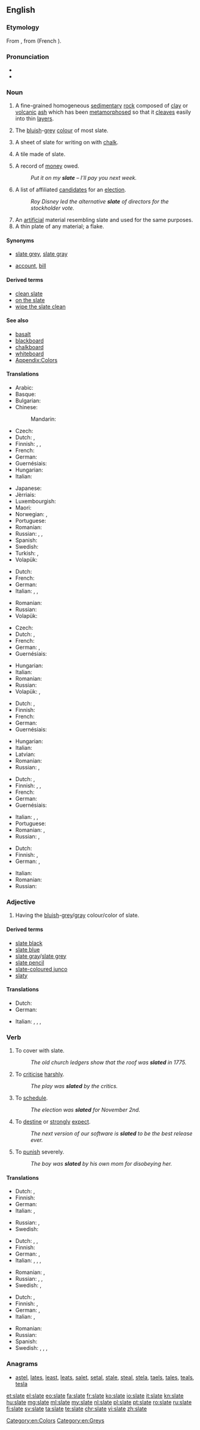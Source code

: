 ==English==
{{wikipedia|Slate (disambiguation)}}

===Etymology===
From {{etyl|fro|en}} {{term|esclate|lang=fro}}, from {{term|esclat|lang=fro}} (French {{term|éclat|lang=fr}}).

===Pronunciation===
* {{IPA|/sleɪt/}}
* {{rhymes|eɪt}}

===Noun===
{{wikipedia}}
{{en-noun}}

# {{context|uncountable|lang=en}} A fine-grained homogeneous [[sedimentary]] [[rock]] composed of [[clay]] or [[volcanic]] [[ash]] which has been [[metamorphose]]d so that it [[cleave]]s easily into thin [[layer]]s.
# {{context|uncountable|lang=en}} The [[bluish]]-[[grey]] [[colour]] of most slate.
#: {{color panel|708090}}
# {{context|countable|lang=en}} A sheet of slate for writing on with [[chalk]].
# {{context|countable|lang=en}} A tile made of slate.
# {{context|countable|lang=en}} A record of [[money]] owed.
#: ''Put it on my '''slate''' – I’ll pay you next week.''
# {{context|countable|lang=en}} A list of affiliated [[candidate]]s for an [[election]].
#: ''Roy Disney led the alternative '''slate''' of directors for the stockholder vote.''
# An [[artificial]] material resembling slate and used for the same purposes.
# A thin plate of any material; a flake.

====Synonyms====
* {{sense|colour/color}} [[slate grey]], [[slate gray]]
* {{sense|record of money owed}} [[account]], [[bill]]

====Derived terms====
* [[clean slate]]
* [[on the slate]]
* [[wipe the slate clean]]

====See also====
* [[basalt]]
* [[blackboard]]
* [[chalkboard]]
* [[whiteboard]]
* [[Appendix:Colors]]

====Translations====
{{trans-top|rock}}
* Arabic: {{t|ar|أَرْدواز|m|tr='ardwāz}}
* Basque: {{t|eu|arbela}}
* Bulgarian: {{t|bg|шиста|f|sc=Cyrl}}
* Chinese:
*: Mandarin: {{t+|cmn|板岩|tr=bǎnyán|sc=Hani}}
* Czech: {{t+|cs|břidlice|f}}
* Dutch: {{t+|nl|lei|n}}, {{t+|nl|leisteen|n}}
* Finnish: {{t|fi|liuskekivi}}, {{t|fi|saviliuske}}, {{t+|fi|liuske}}
* French: {{t+|fr|ardoise|f}}
* German: {{t+|de|Schiefer|m}}
* Guernésiais: {{t|roa-grn|dardaise|f}}
* Hungarian: {{t+|hu|pala}}
* Italian: {{t+|it|ardesia}}
{{trans-mid}}
* Japanese: {{t|ja|石板|tr=[[せきばん]], sekiban|sc=Jpan}}
* Jèrriais: {{t|roa-jer|ardouaise|f}}
* Luxembourgish: {{t|lb|Lee|f}}
* Maori: {{t|mi|mākoha}}
* Norwegian: {{t+|no|skifer|m}}, {{t|no|skiferstein|m}}
* Portuguese: {{t|pt|ardósia|f}}
* Romanian: {{t+|ro|ardezie|f}}
* Russian: {{t+|ru|шифер|m|tr=šífer|sc=Cyrl}}, {{t|ru|аспидный сланец|m|tr=aspídnyj slánec|sc=Cyrl}}, {{t+|ru|аспид|m|tr=aspíd|sc=Cyrl}}
* Spanish: {{t|es|pizarra|f}}
* Swedish: {{t+|sv|skiffer|c}}
* Turkish: {{t+|tr|arduvaz}}, {{t|tr|kayağantaş}}
* Volapük: {{t+|vo|slet}}
{{trans-bottom}}

{{trans-top|colour/color}}
* Dutch: {{t+|nl|leigrijs|n}}
* French: {{t+|fr|ardoise|f}}
* German: {{t|de|Schiefergrau|n}}
* Italian: {{t+|it|ardesia}}, {{t+|it|grigio ardesia}}, {{t|it|nero ardesia}}
{{trans-mid}}
* Romanian: {{t+|ro|ardezie|f}}
* Russian: {{t+|ru|шифер|m|tr=šífer|sc=Cyrl}}
* Volapük: {{t|vo|sletaköl}}
{{trans-bottom}}

{{trans-top|sheet of slate for writing on}}
* Czech: {{t|cs|břidlicová tabulka|f}}
* Dutch: {{t+|nl|lei|n}}, {{t+|nl|schoolbord|n}}
* French: {{t+|fr|ardoise|f}}
* German: {{t+|de|Tafel}}, {{t+|de|Schiefertafel}}
* Guernésiais: {{t|roa-grn|dardaise|f}}
{{trans-mid}}
* Hungarian: {{t|hu|palatábla}}
* Italian: {{t+|it|lavagna|f}}
* Romanian: {{t|ro|tăbliță|f}}
* Russian: {{t+|ru|грифельная доска|f|tr=grífelʹnaja doská|sc=Cyrl}}
* Volapük: {{t+|vo|sletot}}, {{t+|vo|sletagliv}}
{{trans-bottom}}

{{trans-top|tile}}
* Dutch: {{t+|nl|lei|n}}, {{t+|nl|leisteen|m}}
* Finnish: {{t|fi|liuskekivi}}
* French: {{t+|fr|ardoise|f}}
* German: {{t|de|Dachschiefer|m}}
* Guernésiais: {{t|roa-grn|dardaise|f}}
{{trans-mid}}
* Hungarian: {{t+|hu|pala}}
* Italian: {{t|it|tegola d'ardesia}}
* Latvian: {{t|lv|šīferis|m}}
* Romanian: {{t|ro|placă de ardezie|f}}
* Russian: {{t+|ru|шифер|m|tr=šífer|sc=Cyrl}}, {{t|ru|шиферная плита|f|tr=šífernaja plitá|sc=Cyrl}}
{{trans-bottom}}

{{trans-top|record of money owed}}
* Dutch: {{t+|nl|bon}}, {{qualifier|Flemish}} {{t|nl|poef|f}}
* Finnish: {{t+|fi|piikki}}, {{t+|fi|tili}}, {{t+|fi|lasku}}
* French: {{t+|fr|ardoise|f}}
* German: {{t|de|Schuldentafel|f}} {{qualifier|''put something on the slate'': etwas [[anschreiben]]}}
* Guernésiais: {{t|roa-grn|dardaise|f}}
{{trans-mid}}
* Italian: {{t|it|conto aperto}}, {{t|it|a credito}}, {{t+|it|conto}}
* Portuguese: {{t+|pt|conta|m}}
* Romanian: {{t|ro|notă de plată|f}}, {{t+|ro|cont|n}}
* Russian: {{t+|ru|счёт|m|tr=sčot|sc=Cyrl}}, {{t|ru|долговая книга|f|tr=dolgovája kníga|sc=Cyrl}}
{{trans-bottom}}

{{trans-top|list of candidates for an election}}
* Dutch: {{t|nl|kandidatenlijst|f}}
* Finnish: {{t|fi|ehdokaslista}}, {{t+|fi|lista}}
* German: {{t+|de|Liste|f}}, {{t|de|Kandidatenliste|f}}
{{trans-mid}}
* Italian: {{t|it|lista candidati}}
* Romanian: {{t|ro|listă electorală|f}}
* Russian: {{t+|ru|список|m|tr=spísok|sc=Cyrl}} {{qualifier|кандида́тов}}
{{trans-bottom}}

===Adjective===
{{en-adj|-}}

# Having the [[bluish]]-[[grey]]/[[gray]] colour/color of slate.

====Derived terms====
* [[slate black]]
* [[slate blue]]
* [[slate gray]]/[[slate grey]]
* [[slate pencil]]
* [[slate-coloured junco]]
* [[slaty]]

====Translations====
{{trans-top|bluish-grey/gray like slate}}
* Dutch: {{t+|nl|leigrijs}}
* German: {{t|de|schiefergrau}}
{{trans-mid}}
* Italian: {{t+|it|ardesia}}, {{t|it|blu ardesia}}, {{t|it|nero ardesia}}, {{t+|it|grigio ardesia}}
{{trans-bottom}}

===Verb===
{{en-verb|slates|slating|slated}}

# To cover with slate.
#: ''The old church ledgers show that the roof was '''slated''' in 1775.''
# {{context|chiefly|British|lang=en}} To [[criticise]] [[harshly]].
#: ''The play was '''slated''' by the critics.''
# {{context|chiefly|US|lang=en}} To [[schedule]].
#: ''The election was '''slated''' for November 2nd.''
# {{context|chiefly|US|lang=en}} To [[destine]] or [[strongly]] [[expect]].
#: ''The next version of our software is '''slated''' to be the best release ever.''
# To [[punish]] severely.
#: ''The boy was '''slated''' by his own mom for disobeying her.''

====Translations====
{{trans-top|criticise/criticize harshly}}
* Dutch: {{t+|nl|afmaken}}, {{t|nl|met de grond gelijk maken}}
* Finnish: {{t+|fi|murskata}}
* German: {{t+|de|verreissen}}
* Italian: {{t|it|stroncare}}, {{t|it|fare a pezzi}}
{{trans-mid}}
* Russian: {{t+|ru|раскритиковать|tr=raskritikovátʹ|sc=Cyrl}} {{pf.}}, {{t|ru|[[устроить]] [[разнос]]|tr=ustróitʹ raznós}} {{pf.}}
* Swedish: {{t|sv|fördöma}}
{{trans-bottom}}

{{trans-top|schedule}}
* Dutch: {{t+|nl|plannen}}, {{t+|nl|vastleggen}} {{t+|nl|op}}, {{t+|nl|voor}}
* Finnish: {{t|fi|aikatauluttaa}}
* German: {{t|de|ansetzen}}, {{t+|de|planen}}
* Italian: {{t+|it|programmare}}, {{t+|it|prevedere}}, {{t+|it|pianificare}}, {{t|it|mettere in lista}}
{{trans-mid}}
* Romanian: {{t|ro|programa}}, {{t+|ro|planifica}}
* Russian: {{t+|ru|планировать|tr=planírovatʹ|sc=Cyrl}} {{impf}}, {{t+|ru|намечать|tr=namečátʹ|sc=Cyrl}} {{impf}}, {{t+|ru|назначать|tr=naznačátʹ|sc=Cyrl}} {{impf}}
* Swedish: {{t+|sv|planera}}, {{t|sv|schemalägga}}
{{trans-bottom}}

{{trans-top|destine}}
* Dutch: {{t+|nl|voorzien}}, {{t|nl|voorbestemmen}}
* Finnish: {{t+|fi|odottaa}}, {{t+|fi|uskoa}}
* German: {{t+|de|vorsehen}}, {{t+|de|bestimmen}}
* Italian: {{t|it|destinare}}, {{t+|it|prevedere}}
{{trans-mid}}
* Romanian: {{t+|ro|destina}}
* Russian: {{t+|ru|предназначать|tr=prednaznačátʹ|sc=Cyrl}} {{impf}}
* Spanish: {{t+|es|destinar}}
* Swedish: {{t+|sv|förutspå}}, {{t+|sv|förutse}}, {{t+|sv|förutsäga}}, {{t+|sv|förvänta}}
{{trans-bottom}}

===Anagrams===
* [[astel#English|astel]], [[lates#English|lates]], [[least#English|least]], [[leats#English|leats]], [[salet#English|salet]], [[setal#English|setal]], [[stale#English|stale]], [[steal#English|steal]], [[stela#English|stela]], [[taels#English|taels]], [[tales#English|tales]], [[teals#English|teals]], [[tesla#English|tesla]]

[[Category:en:Colors]]
[[Category:en:Greys]]

[[et:slate]]
[[el:slate]]
[[eo:slate]]
[[fa:slate]]
[[fr:slate]]
[[ko:slate]]
[[io:slate]]
[[it:slate]]
[[kn:slate]]
[[hu:slate]]
[[mg:slate]]
[[ml:slate]]
[[my:slate]]
[[nl:slate]]
[[pl:slate]]
[[pt:slate]]
[[ro:slate]]
[[ru:slate]]
[[fi:slate]]
[[sv:slate]]
[[ta:slate]]
[[te:slate]]
[[chr:slate]]
[[vi:slate]]
[[zh:slate]]